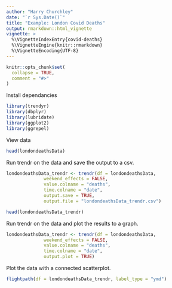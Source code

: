 ```yaml
---
author: "Harry Churchley"
date: "`r Sys.Date()`"
title: "Example: London Covid Deaths"
output: rmarkdown::html_vignette
vignette: >
  %\VignetteIndexEntry{covid-deaths}
  %\VignetteEngine{knitr::rmarkdown}
  %\VignetteEncoding{UTF-8}
---
```


```r
knitr::opts_chunk$set(
  collapse = TRUE,
  comment = "#>"
)
```

Install dependancies 

```r
library(trendyr)
library(dbplyr)
library(lubridate)
library(ggplot2)
library(ggrepel)
```

View data

```r
head(londondeathsData)
```
Run trendr on the data and save the output to a csv.

```r
londondeathsData_trendr <- trendr(df = londondeathsData,
              weekend_effects = FALSE,
              value.colname = "deaths",
              time.colname = "date",
              output.save = TRUE,
              output.file = "londondeathsData_trendr.csv")

head(londondeathsData_trendr)

```
Run trendr on the data and plot the results to a graph.

```r
londondeathsData_trendr <- trendr(df = londondeathsData,
              weekend_effects = FALSE,
              value.colname = "deaths",
              time.colname = "date",
              output.plot = TRUE)

```

Plot the data with a connected scatterplot.

```r
flightpath(df = londondeathsData_trendr, label_type = "ymd")
```
